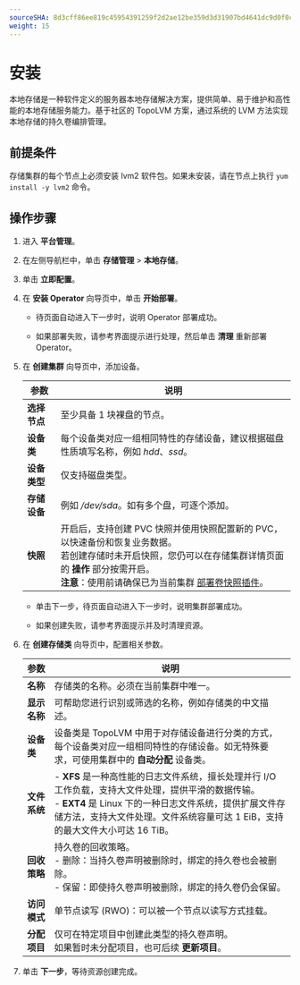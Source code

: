 ```yaml
---
sourceSHA: 8d3cff86ee819c45954391259f2d2ae12be359d3d31907bd4641dc9d0f0c164a
weight: 15
---
```


# 安装

本地存储是一种软件定义的服务器本地存储解决方案，提供简单、易于维护和高性能的本地存储服务能力。基于社区的 TopoLVM 方案，通过系统的 LVM 方法实现本地存储的持久卷编排管理。

## 前提条件

存储集群的每个节点上必须安装 lvm2 软件包。如果未安装，请在节点上执行 `yum install -y lvm2` 命令。

## 操作步骤

1. 进入 **平台管理**。

2. 在左侧导航栏中，单击 **存储管理** > **本地存储**。

3. 单击 **立即配置**。

4. 在 **安装 Operator** 向导页中，单击 **开始部署**。

   - 待页面自动进入下一步时，说明 Operator 部署成功。

   - 如果部署失败，请参考界面提示进行处理，然后单击 **清理** 重新部署 Operator。

5. 在 **创建集群** 向导页中，添加设备。

   | 参数                  | 说明                                                                                                                                                                                                                                                                                                                                                                                                                         |
   | --------------------- | ------------------------------------------------------------------------------------------------------------------------------------------------------------------------------------------------------------------------------------------------------------------------------------------------------------------------------------------------------------------------------------------------------------------------------ |
   | **选择节点**          | 至少具备 1 块裸盘的节点。                                                                                                                                                                                                                                                                                                                                                                                                        |
   | **设备类**            | 每个设备类对应一组相同特性的存储设备，建议根据磁盘性质填写名称，例如 *hdd*、*ssd*。                                                                                                                                                                                                                                                                                                                                       |
   | **设备类型**          | 仅支持磁盘类型。                                                                                                                                                                                                                                                                                                                                                                                                               |
   | **存储设备**          | 例如 */dev/sda*。如有多个盘，可逐个添加。                                                                                                                                                                                                                                                                                                                                                                                      |
   | **快照**              | 开启后，支持创建 PVC 快照并使用快照配置新的 PVC，以快速备份和恢复业务数据。<br />若创建存储时未开启快照，您仍可以在存储集群详情页面的 **操作** 部分按需开启。<br />**注意**：使用前请确保已为当前集群 [部署卷快照插件](/configure/storage/functions/snapshot_con.mdx)。 |

   - 单击下一步，待页面自动进入下一步时，说明集群部署成功。

   - 如果创建失败，请参考界面提示并及时清理资源。

6. 在 **创建存储类** 向导页中，配置相关参数。

   | 参数                  | 说明                                                                                                                                                                                                                                                                                                                                                                                          |
   | --------------------- | ---------------------------------------------------------------------------------------------------------------------------------------------------------------------------------------------------------------------------------------------------------------------------------------------------------------------------------------------------------------------------------------------------------------------------------------------------- |
   | **名称**              | 存储类的名称。必须在当前集群中唯一。                                                                                                                                                                                                                                                                                                                                                                          |
   | **显示名称**          | 可帮助您进行识别或筛选的名称，例如存储类的中文描述。                                                                                                                                                                                                                                                                                                                                                                  |
   | **设备类**            | 设备类是 TopoLVM 中用于对存储设备进行分类的方式，每个设备类对应一组相同特性的存储设备。如无特殊要求，可使用集群中的 **自动分配** 设备类。                                                                                                                                                                                                                                                    |
   | **文件系统**          | - **XFS** 是一种高性能的日志文件系统，擅长处理并行 I/O 工作负载，支持大文件处理，提供平滑的数据传输。 <br />- **EXT4** 是 Linux 下的一种日志文件系统，提供扩展文件存储方法，支持大文件处理。文件系统容量可达 1 EiB，支持的最大文件大小可达 16 TiB。                                                                                                                                       |
   | **回收策略**          | 持久卷的回收策略。<br />- 删除：当持久卷声明被删除时，绑定的持久卷也会被删除。<br />- 保留：即使持久卷声明被删除，绑定的持久卷仍会保留。                                                                                                                                                                                                                                                                                                                |
   | **访问模式**          | 单节点读写 (RWO)：可以被一个节点以读写方式挂载。                                                                                                                                                                                                                                                                                                                                                                              |
   | **分配项目**          | 仅可在特定项目中创建此类型的持久卷声明。<br />如果暂时未分配项目，也可后续 **更新项目**。                                                                                                                                                                                                                                                                                                                             |

7. 单击 **下一步**，等待资源创建完成。
